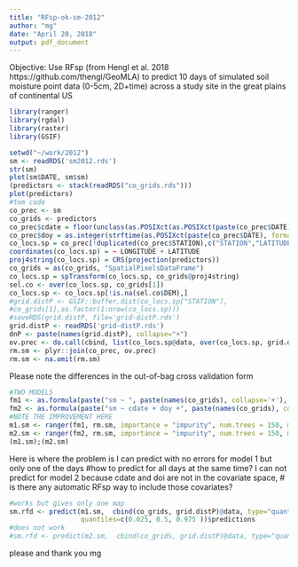```yaml
---
title: "RFsp-ok-sm-2012"
author: "mg"
date: "April 20, 2018"
output: pdf_document
---
```

Objective: Use RFsp (from Hengl et al. 2018 https://github.com/thengl/GeoMLA) to predict 10 days of simulated soil moisture point data (0-5cm, 2D+time) across a study site in the great plains of continental US 
```r
library(ranger)
library(rgdal)
library(raster)
library(GSIF)

setwd("~/work/2012")
sm <- readRDS('sm2012.rds')
str(sm)
plot(sm$DATE, sm$sm)
(predictors <- stack(readRDS("co_grids.rds")))
plot(predictors)
#tom code
co_prec <- sm
co_grids <- predictors
co_prec$cdate = floor(unclass(as.POSIXct(as.POSIXct(paste(co_prec$DATE), format="%Y-%m-%d")))/86400)
co_prec$doy = as.integer(strftime(as.POSIXct(paste(co_prec$DATE), format="%Y-%m-%d"), format = "%j"))
co_locs.sp = co_prec[!duplicated(co_prec$STATION),c("STATION","LATITUDE","LONGITUDE")]
coordinates(co_locs.sp) = ~ LONGITUDE + LATITUDE
proj4string(co_locs.sp) = CRS(projection(predictors))
co_grids = as(co_grids, "SpatialPixelsDataFrame")
co_locs.sp = spTransform(co_locs.sp, co_grids@proj4string)
sel.co <- over(co_locs.sp, co_grids[1])
co_locs.sp <- co_locs.sp[!is.na(sel.co$DEM),]
#grid.distP <- GSIF::buffer.dist(co_locs.sp["STATION"], 
#co_grids[1],as.factor(1:nrow(co_locs.sp))) 
#saveRDS(grid.distP, file='grid-distP.rds')
grid.distP <- readRDS('grid-distP.rds')
dnP <- paste(names(grid.distP), collapse="+")
ov.prec <- do.call(cbind, list(co_locs.sp@data, over(co_locs.sp, grid.distP), over(co_locs.sp, co_grids)))
rm.sm <- plyr::join(co_prec, ov.prec)
rm.sm <- na.omit(rm.sm)
```

Please note the differences in the out-of-bag cross validation form 

```r
#TWO MODELS
fm1 <- as.formula(paste("sm ~ ", paste(names(co_grids), collapse='+'),'+', dnP))
fm2 <- as.formula(paste("sm ~ cdate + doy +", paste(names(co_grids), collapse='+'),'+', dnP))
#NOTE THE IMPROVEMENT HERE
m1.sm <- ranger(fm1, rm.sm, importance = "impurity", num.trees = 150, mtry = 180, quantreg=TRUE)
m2.sm <- ranger(fm2, rm.sm, importance = "impurity", num.trees = 150, mtry = 180, quantreg=TRUE)
(m1.sm);(m2.sm)
```

Here is where the problem is 
I can predict with no errors for model 1 but only one of the days
#how to predict for all days at the same time?
I can not predict for model 2 because cdate and doi are not in the covariate space, 
# is there any automatic RFsp way to include those covariates?
```r
#works but gives only one map
sm.rfd <- predict(m1.sm,  cbind(co_grids, grid.distP)@data, type="quantiles", 
                  quantiles=c(0.025, 0.5, 0.975 ))$predictions
#does not work
#sm.rfd <- predict(m2.sm,  cbind(co_grids, grid.distP)@data, type="quantiles", #quantiles=quantiles=c(0.025, 0.5, 0.975 ))$predictions
```
please and thank you
mg
